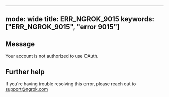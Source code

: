 
---
mode: wide
title: ERR_NGROK_9015
keywords: ["ERR_NGROK_9015", "error 9015"]
---

## Message
Your account is not authorized to use OAuth.




## Further help
If you're having trouble resolving this error, please reach out to [support@ngrok.com](mailto:support@ngrok.com?subject=Help%20with%20ERR_NGROK_9015)

